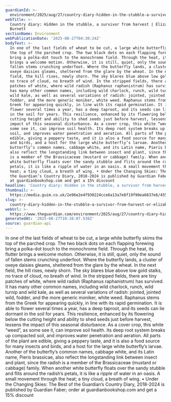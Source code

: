 ```yaml
---
guardianId: >-
  environment/2025/aug/27/country-diary-hidden-in-the-stubble-a-survivor-from-harvest
webTitle: >-
  Country diary: Hidden in the stubble, a survivor from harvest | Elizabeth-Jane
  Burnett
sectionName: Environment
webPublicationDate: '2025-08-27T04:30:24Z'
bodyText: >-
  In one of the last fields of wheat to be cut, a large white butterfly skims
  the top of the parched crop. The two black dots on each flapping forewing
  bring a polka-dot touch to the monochrome field. Through the heat, its flutter
  brings a welcome motion. Otherwise, it is still, quiet, only the sound of
  fallen stems crunching underfoot. Where the butterfly lands, a cluster of
  oxeye daisies gleams, sheltered from the glare by the wheat. In the next
  field, the hill rises, newly shorn. The sky blares blue above low gold stalks,
  no trace of cloud, no breath of wind. In the stripped fields, there are tiny
  patches of white, where wild radish (Raphanus raphanistrum) has survived. It
  has many other common names, including wild charlock, runch, wild turnip and
  wild kale, as well as several variations of radish: jointed, jointed wild,
  fodder, and the more generic moniker, white weed. Raphanus stems from the
  Greek for appearing quickly, in line with its rapid germination. It is able to
  flower several times a year, has a deep taproot, and its seeds can lie dormant
  in the soil for years. This resilience, enhanced by its flowering below the
  cutting height and ability to shed seeds just before harvest, lessens the
  impact of this seasonal disturbance. As a cover crop, this white “weed”, as
  some see it, can improve soil health. Its deep root system breaks up compacted
  soil, and improves water penetration and aeration. All parts of the plant are
  edible, giving a peppery taste, and it is also a food source for many insects
  and birds, and a host for the large white butterfly’s larvae. Another of the
  butterfly’s common names, cabbage white, and its Latin name, Pieris brassicae,
  also reflect the longstanding link between insect and plant, since the radish
  is a member of the Brassicaceae (mustard or cabbage) family. When another
  white butterfly floats over the sandy stubble and flits around the radish’s
  petals, it is like a ripple of water in an oasis. A small movement through the
  heat; a tiny cloud, a breath of wing. • Under the Changing Skies: The Best of
  the Guardian’s Country Diary, 2018-2024 is published by Guardian Faber; order
  at guardianbookshop.com and get a 15% discount
headline: 'Country diary: Hidden in the stubble, a survivor from harvest'
thumbnail: >-
  https://media.guim.co.uk/2e96e2e4f930224cce6a13a7e8f19f90ea6837e6/455_329_4206_3365/500.jpg
slug: >-
  country-diary-hidden-in-the-stubble-a-survivor-from-harvest-or-elizabeth-jane-burnett
webUrl: >-
  https://www.theguardian.com/environment/2025/aug/27/country-diary-hidden-in-the-stubble-a-survivor-from-harvest
generatedAt: '2025-08-27T10:16:07.538Z'
source: guardian-api
---
```

In one of the last fields of wheat to be cut, a large white butterfly skims the top of the parched crop. The two black dots on each flapping forewing bring a polka-dot touch to the monochrome field. Through the heat, its flutter brings a welcome motion. Otherwise, it is still, quiet, only the sound of fallen stems crunching underfoot. Where the butterfly lands, a cluster of oxeye daisies gleams, sheltered from the glare by the wheat. In the next field, the hill rises, newly shorn. The sky blares blue above low gold stalks, no trace of cloud, no breath of wind. In the stripped fields, there are tiny patches of white, where wild radish (Raphanus raphanistrum) has survived. It has many other common names, including wild charlock, runch, wild turnip and wild kale, as well as several variations of radish: jointed, jointed wild, fodder, and the more generic moniker, white weed. Raphanus stems from the Greek for appearing quickly, in line with its rapid germination. It is able to flower several times a year, has a deep taproot, and its seeds can lie dormant in the soil for years. This resilience, enhanced by its flowering below the cutting height and ability to shed seeds just before harvest, lessens the impact of this seasonal disturbance. As a cover crop, this white “weed”, as some see it, can improve soil health. Its deep root system breaks up compacted soil, and improves water penetration and aeration. All parts of the plant are edible, giving a peppery taste, and it is also a food source for many insects and birds, and a host for the large white butterfly’s larvae. Another of the butterfly’s common names, cabbage white, and its Latin name, Pieris brassicae, also reflect the longstanding link between insect and plant, since the radish is a member of the Brassicaceae (mustard or cabbage) family. When another white butterfly floats over the sandy stubble and flits around the radish’s petals, it is like a ripple of water in an oasis. A small movement through the heat; a tiny cloud, a breath of wing. • Under the Changing Skies: The Best of the Guardian’s Country Diary, 2018-2024 is published by Guardian Faber; order at guardianbookshop.com and get a 15% discount
